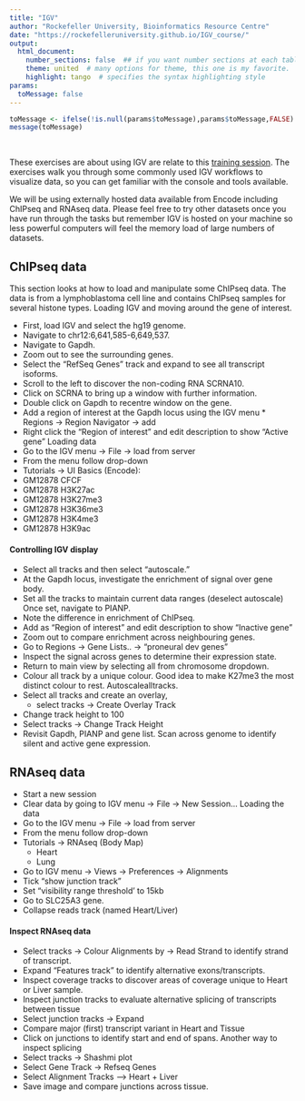 ```yaml
---
title: "IGV"
author: "Rockefeller University, Bioinformatics Resource Centre"
date: "https://rockefelleruniversity.github.io/IGV_course/"
output: 
  html_document:
    number_sections: false  ## if you want number sections at each table header
    theme: united  # many options for theme, this one is my favorite.
    highlight: tango  # specifies the syntax highlighting style
params:
  toMessage: false    
---
```


```r
toMessage <- ifelse(!is.null(params$toMessage),params$toMessage,FALSE)
message(toMessage)
```

<p>&nbsp;</p>
These exercises are about using IGV are relate to this [training session](https://rockefelleruniversity.github.io/IGV_course/). The exercises walk you through some commonly used IGV workflows to visualize data, so you can get familiar with the console and tools available. 

We will be using externally hosted data available from Encode including ChIPseq and RNAseq data. Please feel free to try other datasets once you have run through the tasks but remember IGV is hosted on your machine so less powerful computers will feel the memory load of large numbers of datasets.

## ChIPseq data

This section looks at how to load and manipulate some ChIPseq data. The data is from a lymphoblastoma cell line and contains ChIPseq samples for several histone types.
Loading IGV and moving around the gene of interest.

* First, load IGV and select the hg19 genome.
* Navigate to chr12:6,641,585-6,649,537.
* Navigate to Gapdh.
* Zoom out to see the surrounding genes.
* Select the “RefSeq Genes” track and expand to see all transcript isoforms.
* Scroll to the left to discover the non-coding RNA SCRNA10.
* Click on SCRNA to bring up a window with further information.
* Double click on Gapdh to recentre window on the gene.
* Add a region of interest at the Gapdh locus using the IGV menu * Regions -> Region Navigator -> add
* Right click the “Region of interest” and edit description to show “Active gene”
Loading data
* Go to the IGV menu -> File -> load from server
* From the menu follow drop-down
 - Tutorials -> UI Basics (Encode):
 - GM12878 CFCF
 - GM12878 H3K27ac
 - GM12878 H3K27me3
 - GM12878 H3K36me3
 - GM12878 H3K4me3
 - GM12878 H3K9ac

#### Controlling IGV display

* Select all tracks and then select “autoscale.”
* At the Gapdh locus, investigate the enrichment of signal over gene body.
* Set all the tracks to maintain current data ranges (deselect autoscale) Once set, navigate to PIANP.
* Note the difference in enrichment of ChIPseq.
* Add as “Region of interest” and edit description to show “Inactive gene”
* Zoom out to compare enrichment across neighbouring genes.
* Go to Regions -> Gene Lists.. -> “proneural dev genes”
* Inspect the signal across genes to determine their expression state.
* Return to main view by selecting all from chromosome dropdown.
* Colour all track by a unique colour. Good idea to make K27me3 the most distinct colour to rest. Autoscalealltracks.
* Select all tracks and create an overlay,
  - select tracks -> Create Overlay Track
* Change track height to 100
* Select tracks -> Change Track Height
* Revisit Gapdh, PIANP and gene list. Scan across genome to identify silent and active gene expression.

## RNAseq data 

* Start a new session
* Clear data by going to IGV menu -> File -> New Session... Loading the data
* Go to the IGV menu -> File -> load from server
* From the menu follow drop-down
* Tutorials -> RNAseq (Body Map)
  - Heart
  - Lung
* Go to IGV menu -> Views -> Preferences -> Alignments
* Tick “show junction track”
* Set “visibility range threshold’ to 15kb
* Go to SLC25A3 gene.
* Collapse reads track (named Heart/Liver)

#### Inspect RNAseq data

* Select tracks -> Colour Alignments by -> Read Strand to identify strand of transcript.
* Expand “Features track” to identify alternative exons/transcripts.
* Inspect coverage tracks to discover areas of coverage unique to Heart or Liver sample.
* Inspect junction tracks to evaluate alternative splicing of transcripts between tissue
* Select junction tracks -> Expand
* Compare major (first) transcript variant in Heart and Tissue
* Click on junctions to identify start and end of spans. Another way to inspect splicing
* Select tracks -> Shashmi plot
* Select Gene Track -> Refseq Genes
* Select Alignment Tracks –> Heart + Liver
* Save image and compare junctions across tissue.


 